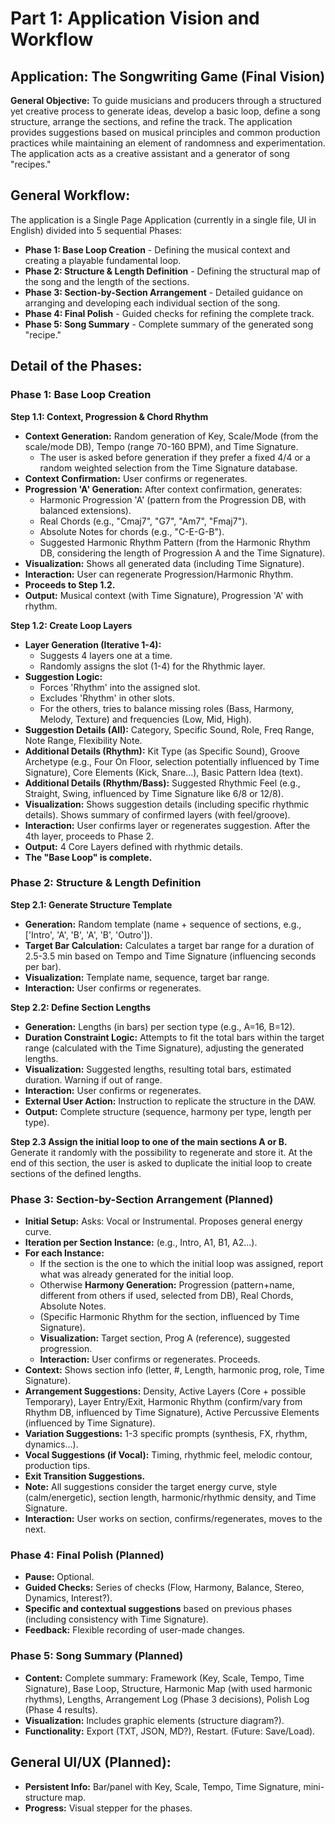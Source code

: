 # Part 1: Application Vision and Workflow

## Application: The Songwriting Game (Final Vision)

**General Objective:**
To guide musicians and producers through a structured yet creative process to generate ideas, develop a basic loop, define a song structure, arrange the sections, and refine the track. The application provides suggestions based on musical principles and common production practices while maintaining an element of randomness and experimentation.
The application acts as a creative assistant and a generator of song "recipes."

## General Workflow:

The application is a Single Page Application (currently in a single file, UI in English) divided into 5 sequential Phases:

* **Phase 1: Base Loop Creation** - Defining the musical context and creating a playable fundamental loop.
* **Phase 2: Structure & Length Definition** - Defining the structural map of the song and the length of the sections.
* **Phase 3: Section-by-Section Arrangement** - Detailed guidance on arranging and developing each individual section of the song.
* **Phase 4: Final Polish** - Guided checks for refining the complete track.
* **Phase 5: Song Summary** - Complete summary of the generated song "recipe."

## Detail of the Phases:

### Phase 1: Base Loop Creation

**Step 1.1: Context, Progression & Chord Rhythm**

* **Context Generation:** Random generation of Key, Scale/Mode (from the scale/mode DB), Tempo (range 70-160 BPM), and Time Signature.
    * The user is asked before generation if they prefer a fixed 4/4 or a random weighted selection from the Time Signature database.
* **Context Confirmation:** User confirms or regenerates.
* **Progression 'A' Generation:** After context confirmation, generates:
    * Harmonic Progression 'A' (pattern from the Progression DB, with balanced extensions).
    * Real Chords (e.g., "Cmaj7", "G7", "Am7", "Fmaj7").
    * Absolute Notes for chords (e.g., "C-E-G-B").
    * Suggested Harmonic Rhythm Pattern (from the Harmonic Rhythm DB, considering the length of Progression A and the Time Signature).
* **Visualization:** Shows all generated data (including Time Signature).
* **Interaction:** User can regenerate Progression/Harmonic Rhythm.
* **Proceeds to Step 1.2.**
* **Output:** Musical context (with Time Signature), Progression 'A' with rhythm.

**Step 1.2: Create Loop Layers**

* **Layer Generation (Iterative 1-4):**
    * Suggests 4 layers one at a time.
    * Randomly assigns the slot (1-4) for the Rhythmic layer.
* **Suggestion Logic:**
    * Forces 'Rhythm' into the assigned slot.
    * Excludes 'Rhythm' in other slots.
    * For the others, tries to balance missing roles (Bass, Harmony, Melody, Texture) and frequencies (Low, Mid, High).
* **Suggestion Details (All):** Category, Specific Sound, Role, Freq Range, Note Range, Flexibility Note.
* **Additional Details (Rhythm):** Kit Type (as Specific Sound), Groove Archetype (e.g., Four On Floor, selection potentially influenced by Time Signature), Core Elements (Kick, Snare...), Basic Pattern Idea (text).
* **Additional Details (Rhythm/Bass):** Suggested Rhythmic Feel (e.g., Straight, Swing, influenced by Time Signature like 6/8 or 12/8).
* **Visualization:** Shows suggestion details (including specific rhythmic details). Shows summary of confirmed layers (with feel/groove).
* **Interaction:** User confirms layer or regenerates suggestion. After the 4th layer, proceeds to Phase 2.
* **Output:** 4 Core Layers defined with rhythmic details.
* **The "Base Loop" is complete.**

### Phase 2: Structure & Length Definition

**Step 2.1: Generate Structure Template**

* **Generation:** Random template (name + sequence of sections, e.g., ['Intro', 'A', 'B', 'A', 'B', 'Outro']).
* **Target Bar Calculation:** Calculates a target bar range for a duration of 2.5-3.5 min based on Tempo and Time Signature (influencing seconds per bar).
* **Visualization:** Template name, sequence, target bar range.
* **Interaction:** User confirms or regenerates.

**Step 2.2: Define Section Lengths**

* **Generation:** Lengths (in bars) per section type (e.g., A=16, B=12).
* **Duration Constraint Logic:** Attempts to fit the total bars within the target range (calculated with the Time Signature), adjusting the generated lengths.
* **Visualization:** Suggested lengths, resulting total bars, estimated duration. Warning if out of range.
* **Interaction:** User confirms or regenerates.
* **External User Action:** Instruction to replicate the structure in the DAW.
* **Output:** Complete structure (sequence, harmony per type, length per type).

**Step 2.3 Assign the initial loop to one of the main sections A or B.** Generate it randomly with the possibility to regenerate and store it.
At the end of this section, the user is asked to duplicate the initial loop to create sections of the defined lengths.

### Phase 3: Section-by-Section Arrangement (Planned)

* **Initial Setup:** Asks: Vocal or Instrumental. Proposes general energy curve.
* **Iteration per Section Instance:** (e.g., Intro, A1, B1, A2...).
* **For each Instance:**
    * If the section is the one to which the initial loop was assigned, report what was already generated for the initial loop.
    * Otherwise **Harmony Generation:** Progression (pattern+name, different from others if used, selected from DB), Real Chords, Absolute Notes.
    * (Specific Harmonic Rhythm for the section, influenced by Time Signature).
    * **Visualization:** Target section, Prog A (reference), suggested progression.
    * **Interaction:** User confirms or regenerates. Proceeds.
* **Context:** Shows section info (letter, #, Length, harmonic prog, role, Time Signature).
* **Arrangement Suggestions:** Density, Active Layers (Core + possible Temporary), Layer Entry/Exit, Harmonic Rhythm (confirm/vary from Rhythm DB, influenced by Time Signature), Active Percussive Elements (influenced by Time Signature).
* **Variation Suggestions:** 1-3 specific prompts (synthesis, FX, rhythm, dynamics...).
* **Vocal Suggestions (if Vocal):** Timing, rhythmic feel, melodic contour, production tips.
* **Exit Transition Suggestions.**
* **Note:** All suggestions consider the target energy curve, style (calm/energetic), section length, harmonic/rhythmic density, and Time Signature.
* **Interaction:** User works on section, confirms/regenerates, moves to the next.

### Phase 4: Final Polish (Planned)

* **Pause:** Optional.
* **Guided Checks:** Series of checks (Flow, Harmony, Balance, Stereo, Dynamics, Interest?).
* **Specific and contextual suggestions** based on previous phases (including consistency with Time Signature).
* **Feedback:** Flexible recording of user-made changes.

### Phase 5: Song Summary (Planned)

* **Content:** Complete summary: Framework (Key, Scale, Tempo, Time Signature), Base Loop, Structure, Harmonic Map (with used harmonic rhythms), Lengths, Arrangement Log (Phase 3 decisions), Polish Log (Phase 4 results).
* **Visualization:** Includes graphic elements (structure diagram?).
* **Functionality:** Export (TXT, JSON, MD?), Restart. (Future: Save/Load).

## General UI/UX (Planned):

* **Persistent Info:** Bar/panel with Key, Scale, Tempo, Time Signature, mini-structure map.
* **Progress:** Visual stepper for the phases.